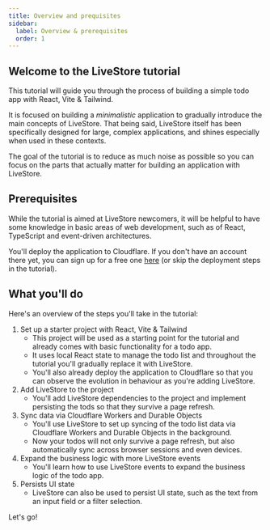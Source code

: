 ```yaml
---
title: Overview and prequisites
sidebar:
  label: Overview & prerequisites
  order: 1
---
```


## Welcome to the LiveStore tutorial

This tutorial will guide you through the process of building a simple todo app with React, Vite & Tailwind.

It is focused on building a _minimalistic_ application to gradually introduce the main concepts of LiveStore. That being said, LiveStore itself has been specifically designed for large, complex applications, and shines especially when used in these contexts.

The goal of the tutorial is to reduce as much noise as possible so you can focus on the parts that actually matter for building an application with LiveStore. 

## Prerequisites

While the tutorial is aimed at LiveStore newcomers, it will be helpful to have some knowledge in basic areas of web development, such as of React, TypeScript and event-driven architectures.

You'll deploy the application to Cloudflare. If you don't have an account there yet, you can sign up for a free one [here](https://dash.cloudflare.com/sign-up) (or skip the deployment steps in the tutorial).

## What you'll do

Here's an overview of the steps you'll take in the tutorial:

1. Set up a starter project with React, Vite & Tailwind
    - This project will be used as a starting point for the tutorial and already comes with basic functionality for a todo app. 
    - It uses local React state to manage the todo list and throughout the tutorial you'll gradually replace it with LiveStore.
    - You'll also already deploy the application to Cloudflare so that you can observe the evolution in behaviour as you're adding LiveStore.
2. Add LiveStore to the project
    - You'll add LiveStore dependencies to the project and implement persisting the tods so that they survive a page refresh.
3. Sync data via Cloudflare Workers and Durable Objects
    - You'll use LiveStore to set up syncing of the todo list data via Cloudflare Workers and Durable Objects in the background. 
    - Now your todos will not only survive a page refresh, but also automatically sync across browser sessions and even devices.
4. Expand the business logic with more LiveStore events
    - You'll learn how to use LiveStore events to expand the business logic of the todo app.
5. Persists UI state
    - LiveStore can also be used to persist UI state, such as the text from an input field or a filter selection.

Let's go!